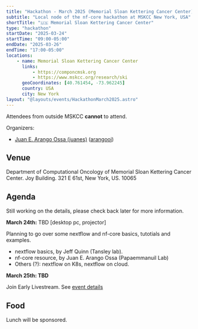 ```yaml
---
title: "Hackathon - March 2025 (Memorial Sloan Kettering Cancer Center)"
subtitle: "Local node of the nf-core hackathon at MSKCC New York, USA"
shortTitle: "🇺🇸 Memorial Sloan Kettering Cancer Center"
type: "hackathon"
startDate: "2025-03-24"
startTime: "09:00-05:00"
endDate: "2025-03-26"
endTime: "17:00-05:00"
locations:
    - name: Memorial Sloan Kettering Cancer Center
      links:
          - https://componcmsk.org
          - https://www.mskcc.org/research/ski
      geoCoordinates: [40.761454, -73.962245]
      country: USA
      city: New York
layout: "@layouts/events/HackathonMarch2025.astro"
---
```


Attendees from outside MSKCC **cannot** to attend.

Organizers:

- [<i class="fab fa-slack"></i> Juan E. Arango Ossa (juanes)](https://nfcore.slack.com/team/U080Q2XQ30E) ([arangooj](mailto:arangooj@mskcc.org))

## Venue

Department of Computational Oncology of Memorial Sloan Kettering Cancer Center.
Joy Building. 321 E 61st, New York, US. 10065

## Agenda 

Still working on the details, please check back later for more information.

**March 24th:** TBD [desktop pc, projector]

Planning to go over some nextflow and nf-core basics, tutotials and examples.

- nextflow basics, by Jeff Quinn (Tansley lab).
- nf-core resource, by Juan E. Arango Ossa (Papaemmanuil Lab)
- Others (?): nextflow on K8s, nextflow on cloud.

**March 25th: TBD**

Join Early Livestream. See [event details](https://nf-co.re/events/2025/hackathon-march-2025#in-person-local-sites)

## Food

Lunch will be sponsored.